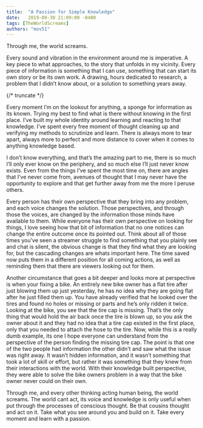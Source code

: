 ```yaml
---
title:  "A Passion for Simple Knowledge"
date:   2019-09-30 21:09:00 -0400
tags: [TheWorldScreams]
authors: "mov51"
---
```

Through me, the world screams.

Every sound and vibration in the environment around me is imperative. A key piece to what approaches, to the story that unfolds in my vicinity. Every piece of information is something that I can use, something that can start its own story or be its own work. A drawing, hours dedicated to research, a problem that I didn’t know about, or a solution to something years away.

{/* truncate */}

Every moment I’m on the lookout for anything, a sponge for information as its known. Trying my best to find what is there without knowing in the first place. I’ve built my whole identity around learning and reacting to that knowledge. I’ve spent every free moment of thought cleaning up and verifying my methods to scrutinize and learn. There is always more to tear apart, always more to perfect and more distance to cover when it comes to anything knowledge based.

I don’t know everything, and that’s the amazing part to me, there is so much I’ll only ever know on the periphery, and so much else I’ll just never know exists. Even from the things I’ve spent the most time on, there are angles that I’ve never come from, avenues of thought that I may never have the opportunity to explore and that get further away from me the more I peruse others.

Every person has their own perspective that they bring into any problem, and each voice changes the solution. Those perspectives, and through those the voices, are changed by the information those minds have available to them. While everyone has their own perspective on looking for things, I love seeing how that bit of information that no one notices can change the entire outcome once its pointed out.
Think about all of those times you’ve seen a streamer struggle to find something that you plainly see and chat is silent, the obvious change is that they find what they are looking for, but the cascading changes are whats important here. The time saved now puts them in a different position for all coming actions, as well as reminding them that there are viewers looking out for them.

Another circumstance that goes a bit deeper and looks more at perspective is when your fixing a bike. An entirely new bike owner has a flat tire after just blowing them up just yesterday, he has no idea why they are going flat after he just filled them up. You have already verified that he looked over the tires and found no holes or missing or parts and he’s only ridden it twice. Looking at the bike, you see that the tire cap is missing. That’s the only thing that would hold the air back once the tire is blown up, so you ask the owner about it and they had no idea that a tire cap existed in the first place, only that you needed to attach the hose to the tire.
Now, while this is a really dumb example, its one I hope everyone can understand from the perspective of the person finding the missing tire cap. The point is that one of the two people had information the other didn’t and saw what the issue was right away. It wasn’t hidden information, and it wasn’t something that took a lot of skill or effort, but rather it was something that they knew from their interactions with the world. With their knowledge built perspective, they were able to solve the bike owners problem in a way that the bike owner never could on their own.

Through me, and every other thinking acting human being, the world screams. The world cant act, its voice and knowledge is only useful when put through the processes of conscious thought. Be that cousins thought and act on it. Take what you see around you and build on it. Take every moment and learn with a passion.
